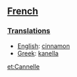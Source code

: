 ==[[French]]==
===[[Translations]]===
*[[English]]: [[cinnamon]]
*[[Greek]]: [[kanella]]

[[et:Cannelle]]